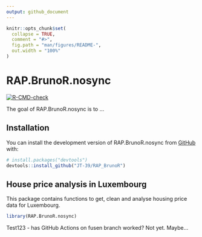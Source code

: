 ```yaml
---
output: github_document
---
```


<!-- README.md is generated from README.Rmd. Please edit that file -->

```r
knitr::opts_chunk$set(
  collapse = TRUE,
  comment = "#>",
  fig.path = "man/figures/README-",
  out.width = "100%"
)
```

# RAP.BrunoR.nosync

<!-- badges: start -->
[![R-CMD-check](https://github.com/JT-39/RAP_BrunoR/actions/workflows/R-CMD-check.yaml/badge.svg)](https://github.com/JT-39/RAP_BrunoR/actions/workflows/R-CMD-check.yaml)
<!-- badges: end -->

The goal of RAP.BrunoR.nosync is to ...

## Installation

You can install the development version of RAP.BrunoR.nosync from [GitHub](https://github.com/) with:

``` r
# install.packages("devtools")
devtools::install_github("JT-39/RAP_BrunoR")
```

## House price analysis in Luxembourg

This package contains functions to get, clean and analyse housing price data for Luxembourg.

```r
library(RAP.BrunoR.nosync)
```

Test123 - has GitHub Actions on fusen branch worked? Not yet. Maybe...